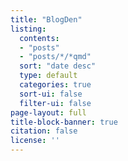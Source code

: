 ```yaml
---
title: "BlogDen"
listing:
  contents: 
  - "posts"
  - "posts/*/*qmd"
  sort: "date desc"
  type: default
  categories: true
  sort-ui: false
  filter-ui: false
page-layout: full
title-block-banner: true
citation: false
license: ''
---
```


<style>
  .quarto-title-meta, .share-on-section, .giscus {
    visibility: hidden;
  }
</style>